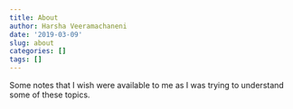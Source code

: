 ```yaml
---
title: About
author: Harsha Veeramachaneni
date: '2019-03-09'
slug: about
categories: []
tags: []
---
```

Some notes that I wish were available to me as I was trying to understand some of these topics. 